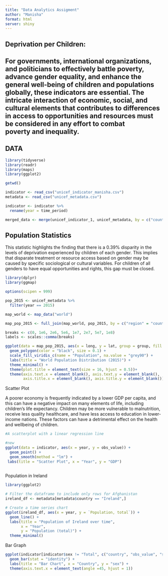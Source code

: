 ```yaml
---
title: "Data Analytics Assigment"
author: "Manisha"
format: html
server: shiny
---
```


## Deprivation per Children: 

## For governments, international organizations, and politicians to effectively battle poverty, advance gender equality, and enhance the general well-being of children and populations globally, these indicators are essential. The intricate interaction of economic, social, and cultural elements that contributes to differences in access to opportunities and resources must be considered in any effort to combat poverty and inequality.

## DATA

```r
library(tidyverse)
library(readr)
library(maps)
library(ggplot2)
```

```r
getwd()

indicator <- read_csv("unicef_indicator_manisha.csv")
metadata <- read_csv("unicef_metadata.csv")
```

```r
indicator <- indicator %>% 
  rename(year = time_period)

merged_data <- merge(unicef_indicator_1, unicef_metadata, by = c("country", "year"))
```

## Population Statistics

This statistic highlights the finding that there is a 0.39% disparity in the levels of deprivation experienced by children of each gender. This implies that disparate treatment or resource access based on gender may be caused by specific sociological or cultural variables. For children of all genders to have equal opportunities and rights, this gap must be closed.

```r
library(dplyr)
library(ggmap)

options(scipen = 999)

pop_2015 <- unicef_metadata %>% 
  filter(year == 2015)

map_world <- map_data("world")

map_pop_2015 <- full_join(map_world, pop_2015, by = c("region" = "country"))

breaks <- c(0, 1e6, 2e6, 5e6, 1e7, 2e7, 5e7, 1e8)
labels <- scales::comma(breaks)

ggplot(data = map_pop_2015, aes(x = long, y = lat, group = group, fill = Population..total)) +
  geom_polygon(color = "black", size = 0.1) +  
  scale_fill_viridis_c(name = "Population", na.value = "grey90") +  
  labs(title = "World Population Distribution (2015)") +  
  theme_minimal() + 
  theme(plot.title = element_text(size = 16, hjust = 0.5))+ 
  theme(axis.text.x = element_blank(), axis.text.y = element_blank(),  
        axis.title.x = element_blank(), axis.title.y = element_blank())  
```

Scatter Plot

A poorer economy is frequently indicated by a lower GDP per capita, and this can have a negative impact on many elements of life, including children's life expectancy. Children may be more vulnerable to malnutrition, receive less quality healthcare, and have less access to education in lower-income nations. These factors can have a detrimental effect on the health and wellbeing of children.

```r

#A scatterplot with a linear regression line

#new
ggplot(data = indicator, aes(x = year, y = obs_value)) +
  geom_point() +
  geom_smooth(method = "lm") +
 labs(title = "Scatter Plot", x = "Year", y = "GDP")
  
```

Population in Ireland

```r
library(ggplot2)

# Filter the dataframe to include only rows for Afghanistan
ireland_df <- metadata[metadata$country == "Ireland",]

# Create a time series chart
ggplot(ireland_df, aes(x = year, y = `Population, total`)) +
  geom_line() +
  labs(title = "Population of Ireland over time",
       x = "Year",
       y = "Population (total)") +
  theme_minimal()
```

Bar Graph

```r



ggplot(indicator[indicator$sex != "Total", c("country", "obs_value", "sex")], aes(x = reorder(country, -obs_value), y = obs_value, fill = sex)) +
  geom_bar(stat = "identity") +
  labs(title = "Bar Chart", x = "Country", y = "sex") +
  theme(axis.text.x = element_text(angle =45, hjust = 1)) 


```
